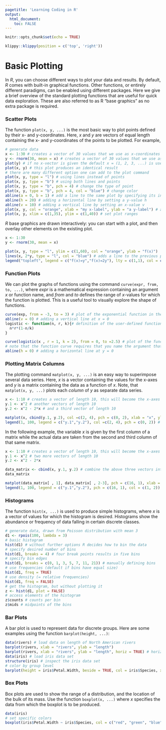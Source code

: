 ```yaml
---
pagetitle: 'Learning Coding in R'
output: 
  html_document:
    toc: FALSE
---
```


```r
knitr::opts_chunk$set(echo = TRUE)
```

```r
klippy::klippy(position = c('top', 'right'))
```

# Basic Plotting {.tabset}

In *R*, you can choose different ways to plot your data and results. By default, *R* comes with built-in graphical functions. Other functions, or entirely different paradigms, can be enabled using different packages. Here we give a brief overview of the standard plotting functions that are useful for quick data exploration. These are also referred to as R “base graphics” as no extra package is required.

### Scatter Plots

The function ```plot(x, y, ...)``` is the most basic way to plot points defined by their x- and y-coordinates. Here, *x* and *y* are vectors of equal length containing the x- and y-coordinates of the points to be plotted. For example,

```r
# generate data
x <- 1:30 # creates a vector of 30 values that we use as x-coordinates
y <- rnorm(30, mean = x) # creates a vector of 30 values that we use as y-coordinates; each values is drawn from normal distribution with with an increasing mean value
plot(y) # if no x-vector is given the default x = (1, 2, 3, ...) is used
plot(x, y) # this plot produces an identical result
# there are many different option one can add to the plot command
plot(x, y, type = "l") # using lines instead of points
plot(x, y, type = "b") # using both lines and points
plot(x, y, type = "b", pch = 4) # change the type of point
plot(x, y, type = "b", pch = 4, col = "blue") # change color
abline(a = 0, b = 1) # add a line to the same plot by specifying its intercept a and slope b
abline(h = 20) # adding a horizontal line by setting a y-value h
abline(v = 10) # adding a vertical line by setting an x-value v
plot(x, y, col = "orange", xlab = "my x-label", ylab = "a y-label") # add axes labels
plot(x, y, xlim = c(1,35), ylim = c(1,40)) # set plot ranges
```

*R* base graphics are drawn interactively: you can start with a plot, and then overlay other elements on the existing plot.

```r
x <- 1:30
y <- rnorm(30, mean = x)

plot(x, y, type = "l", ylim = c(1,60), col = "orange", ylab = "f(x)") 
lines(x, 2*y, type = "l", col = "blue") # adds a line to the previous plot
legend("topleft", legend = c("f(x)=y","f(x)=2y"), lty = c(1,1), col = c("orange", "blue")) # adds a plot legend
```


### Function Plots

We can plot the graphs of functions using the command ```curve(expr, from, to, ...)```, where *expr* is a mathematical expression containing an argument *x* or function name, and *from* and *to* defines the range of *x*-values for which the function is plotted. This is a useful tool to visually explore the shape of functions.

```r
curve(exp, from = -3, to = 3) # plot of the exponential function in the interval (-3, 3)
abline(v = 0) # adding a vertical line at x = 0
logistic <- function(n, r, k){# definition of the user-defined function giving the population growth rate of a logistically growing population as a function the current population size n, the intrinsic growth rate r and the carrying capacity k
  n*r*(1-n/k)
}

curve(logistic(x , r = 1, k = 2), from = 0, to =2.5) # plot of the function logistic as a function of the population size n = x
# note that the function curve requires that you name the argument that you use for plotting x
abline(h = 0) # adding a horizontal line at y = 0
```

### Plotting Matrix Columns

The plotting command ```matplot(x, y, ...)``` is an easy way to superimpose several data series. Here, *x* is a vector containing the values for the x-axes and *y* is a matrix containing the data as a function of *x*. Note, that ```matplot(x, y, ...)``` plots each *column* of *y* as separate data series.

```r
x <- 1:10 # creates a vector of length 10, this will become the x-axes
y.1 <- x^2 # another vectors of length 10
y.2 <- x^2 - 2*x # and a third vector of length 10

matplot(x, cbind(y.1, y.2), col =c(2, 4), pch = c(0, 2), xlab = "x", ylab = "y.1 = x^2 and y.2 = x^2-2x")
legend(1, 100, legend = c("y.1","y.2"), col =c(2, 4), pch = c(0, 2)) # adds a plot legend
```

In the following example, the variable *x* is given by the first column of a matrix while the actual data are taken from the second and third column of that same matrix.

```r
x <- 1:10 # creates a vector of length 10, this will become the x-axes
y.1 <- x^2 # two more vectors of length 10
y.2 <- x^2 - 2*x

data_matrix <- cbind(x, y.1, y.2) # combine the above three vectors into a matrix
data_matrix

matplot(data_matrix[ , 1], data_matrix[ , 2-3], pch = c(16, 1), xlab = "x", ylab = "y.1 = x^2 and y.2 = x^2-2*x")
legend(1, 100, legend = c("y.1","y.2"), pch = c(16, 1), col = c(1, 2)) 
```

### Histograms

The function ```hist(x, ...)``` is used to produce simple histograms, where *x* is a vector of values for which the histogram is desired. Histograms show the abundance or frequency of data falling in certain discrete classes.

```r
# generate data, drawn from Poisson distribution with mean 3
d1 <- rpois(100, lambda = 3)
# basic histogram
hist(d1) # without further options R decides how to bin the data
# specify desired number of bins
hist(d1, breaks = 4) # four break points results in five bins
# specify bin edges
hist(d1, breaks = c(0, 1, 3, 5, 7, 11, 21)) # manually defining bins
# use frequencies (default if bins have equal size)
hist(d1, freq = TRUE)
# use density (= relative frequencies)
hist(d1, freq = FALSE)
# get the histogram, but without plotting it
z <- hist(d1, plot = FALSE)
# access elements of the histogram
z$counts # counts per bin
z$mids # midpoints of the bins
```

### Bar Plots

A bar plot is used to represent data for discrete groups. Here are some examples using the function ```barplot(height, ...)```:

```r
data(rivers) # load data on length of North American rivers
barplot(rivers, xlab = "rivers", ylab = "length")
barplot(rivers, xlab = "rivers", ylab = "length", horiz = TRUE) # horizontal
data(iris) # load iris data set
structure(iris) # inspect the iris data set
# color by group level
barplot(height = iris$Petal.Width, beside = TRUE, col = iris$Species, xlab = "species", ylab = "petal width")
```

### Box Plots

Box plots are used to show the range of a distribution, and the location of the bulk of its mass. Use the function ```boxplot(x, ...)``` where *x* specifies the data from which the boxplot is to be produced.

```r
data(iris)
# set specific colors
boxplot(iris$Petal.Width ~ iris$Species, col = c("red", "green", "blue"))
```

